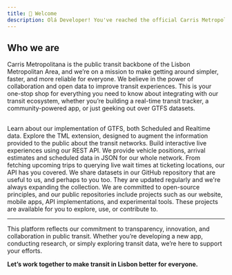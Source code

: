 ```yaml
---
title: 👋 Welcome
description: Olá Developer! You've reached the official Carris Metropolitana API and Developer Documentation. Explore what we offer and don't hesitate to contact us.
---
```


## Who we are

Carris Metropolitana is the public transit backbone of the Lisbon Metropolitan Area, and we’re on a mission to make getting around simpler, faster, and more reliable for everyone.
We believe in the power of collaboration and open data to improve transit experiences. This is your one-stop shop for everything you need to know about integrating with our transit ecosystem,
whether you’re building a real-time transit tracker, a community-powered app, or just geeking out over GTFS datasets.

##

<Cards>
    <Card icon="🧰" title="Our GTFS implementation" href="/docs/gtfs/schedule">
        Learn about our implementation of GTFS, both Scheduled and Realtime data. Explore the TML extension, designed to augment the information provided to the public about the transit networks.
    </Card>
    <Card icon="🛠️" title="JSON API" href="/docs/api/endpoints/metrics">
        Build interactive live experiences using our REST API. We provide vehicle positions, arrival estimates and scheduled data in JSON for our whole network. From fetching upcoming trips to querying live wait times at ticketing locations, our API has you covered.
    </Card>
    <Card icon="🌍" title="Datasets" href="/docs/api/endpoints/network">
        We share datasets in our GitHub repository that are useful to us, and perhaps to you too. They are updated regularly and we're always expanding the collection.
    </Card>
    <Card icon="🐝" title="Open Source projects" href="/docs/api/endpoints/locations">
        We are committed to open-source principles, and our public repositories include projects such as our website, mobile apps, API implementations, and experimental tools. These projects are available for you to explore, use, or contribute to.
    </Card>
</Cards>

---

This platform reflects our commitment to transparency, innovation, and collaboration in public transit. Whether you’re developing a new app, conducting research, or simply exploring transit data, we’re here to support your efforts.

**Let’s work together to make transit in Lisbon better for everyone.**